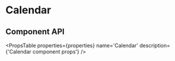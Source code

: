 # Calendar


<CalendarPlayground />

## Component API

<PropsTable
  properties={properties}
  name='Calendar'
  description={'Calendar component props'}
/>
